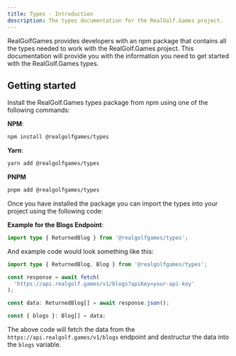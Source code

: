 ```yaml
---
title: Types - Introduction
description: The types documentation for the RealGolf.Games project.
---
```


RealGolfGames provides developers with an npm package that contains all the types needed to work with the RealGolf.Games project. This documentation will provide you with the information you need to get started with the RealGolf.Games types.

## Getting started

Install the RealGolf.Games types package from npm using one of the following commands:

**NPM**:

```bash
npm install @realgolfgames/types
```

**Yarn**:

```bash
yarn add @realgolfgames/types
```

**PNPM**

```bash
pnpm add @realgolfgames/types
```

Once you have installed the package you can import the types into your project using the following code:

**Example for the Blogs Endpoint**:

```typescript
import type { ReturnedBlog } from '@realgolfgames/types';
```

And example code would look something like this:

```typescript
import type { ReturnedBlog, Blog } from '@realgolfgames/types';

const response = await fetch(
  'https://api.realgolf.games/v1/blogs?apiKey=your-api-key'
);

const data: ReturnedBlog[] = await response.json();

const { blogs }: Blog[] = data;
```

The above code will fetch the data from the `https://api.realgolf.games/v1/blogs` endpoint and destructur the data into the `blogs` variable.
